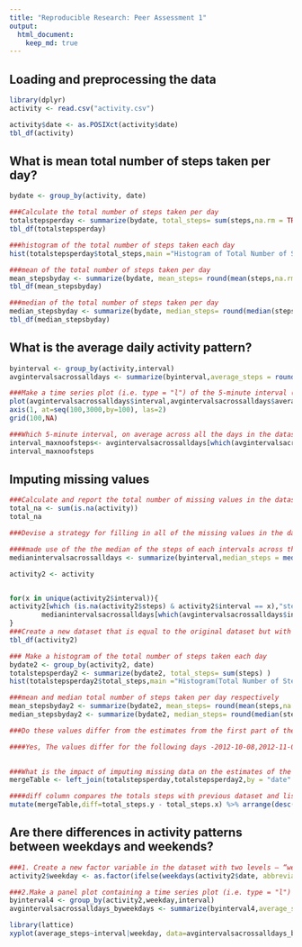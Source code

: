 ```yaml
---
title: "Reproducible Research: Peer Assessment 1"
output: 
  html_document:
    keep_md: true
---
```



## Loading and preprocessing the data
```r
library(dplyr)
activity <- read.csv("activity.csv")

activity$date <- as.POSIXct(activity$date)
tbl_df(activity)
```


## What is mean total number of steps taken per day?
```r

bydate <- group_by(activity, date)

###Calculate the total number of steps taken per day
totalstepsperday <- summarize(bydate, total_steps= sum(steps,na.rm = TRUE) )
tbl_df(totalstepsperday)

###histogram of the total number of steps taken each day
hist(totalstepsperday$total_steps,main ="Histogram of Total Number of Steps Taken Per Day", xlab="Total Steps per Day")

###mean of the total number of steps taken per day
mean_stepsbyday <- summarize(bydate, mean_steps= round(mean(steps,na.rm = TRUE),2))
tbl_df(mean_stepsbyday)

###median of the total number of steps taken per day
median_stepsbyday <- summarize(bydate, median_steps= round(median(steps,na.rm = TRUE),2))
tbl_df(median_stepsbyday)
```


## What is the average daily activity pattern?
```r

byinterval <- group_by(activity,interval)
avgintervalsacrossalldays <- summarize(byinterval,average_steps = round(mean(steps,na.rm =TRUE),2))

###Make a time series plot (i.e. type = "l") of the 5-minute interval (x-axis) and the average number of steps taken, averaged across all days (y-axis)
plot(avgintervalsacrossalldays$interval,avgintervalsacrossalldays$average_steps, type="l",xaxt="n",ylab="Average Steps accross all days",xlab="Interval")
axis(1, at=seq(100,3000,by=100), las=2)
grid(100,NA)

###Which 5-minute interval, on average across all the days in the dataset, contains the maximum number of steps?
interval_maxnoofsteps<- avgintervalsacrossalldays[which(avgintervalsacrossalldays$average_steps ==max(avgintervalsacrossalldays$average_steps)),]["interval"]
interval_maxnoofsteps
```


## Imputing missing values
```r
###Calculate and report the total number of missing values in the dataset (i.e. the total number of rows with NAs)
total_na <- sum(is.na(activity))
total_na

###Devise a strategy for filling in all of the missing values in the dataset. The strategy does not need to be sophisticated. For example, you could use the mean/median for that day, or the mean for that 5-minute interval, etc.

####made use of the the median of the steps of each intervals across the days to fill the missing values
medianintervalsacrossalldays <- summarize(byinterval,median_steps = median(steps,na.rm =TRUE))

activity2 <- activity


for(x in unique(activity2$interval)){
activity2[which (is.na(activity2$steps) & activity2$interval == x),"steps"]    <- 
        medianintervalsacrossalldays[which(avgintervalsacrossalldays$interval == x),"median_steps"]
}
###Create a new dataset that is equal to the original dataset but with the missing data filled in.
tbl_df(activity2)

### Make a histogram of the total number of steps taken each day
bydate2 <- group_by(activity2, date)
totalstepsperday2 <- summarize(bydate2, total_steps= sum(steps) )
hist(totalstepsperday2$total_steps,main ="Histogram(Total Number of Steps Taken Per Day)", xlab="Total Steps per Day")

###mean and median total number of steps taken per day respectively
mean_stepsbyday2 <- summarize(bydate2, mean_steps= round(mean(steps,na.rm = TRUE),2))
median_stepsbyday2 <- summarize(bydate2, median_steps= round(median(steps,na.rm = TRUE),2))

###Do these values differ from the estimates from the first part of the assignment?

####Yes, The values differ for the following days -2012-10-08,2012-11-01,2012-11-04,2012-11-09,2012-11-10,2012-11-14   
          

###What is the impact of imputing missing data on the estimates of the total daily number of steps?
mergeTable <- left_join(totalstepsperday,totalstepsperday2,by = "date" )

####diff column compares the totals steps with previous dataset and list out the dates with different values
mutate(mergeTable,diff=total_steps.y - total_steps.x) %>% arrange(desc(diff))
```


## Are there differences in activity patterns between weekdays and weekends?
```r
###1. Create a new factor variable in the dataset with two levels – “weekday” and “weekend” indicating whether a given date is a weekday or weekend day
activity2$weekday <- as.factor(ifelse(weekdays(activity2$date, abbreviate=TRUE) %in% c("Sun","Sat"),"weekend","weekday"))

###2.Make a panel plot containing a time series plot (i.e. type = "l") of the 5-minute interval (x-axis) and the average number of steps taken, averaged across all weekday days or weekend days (y-axis)
byinterval4 <- group_by(activity2,weekday,interval)
avgintervalsacrossalldays_byweekdays <- summarize(byinterval4,average_steps = round(mean(steps),0))

library(lattice)
xyplot(average_steps~interval|weekday, data=avgintervalsacrossalldays_byweekdays, type="l",xlab="Interval",ylab="Number of steps",layout=c(1,2))


        
```

